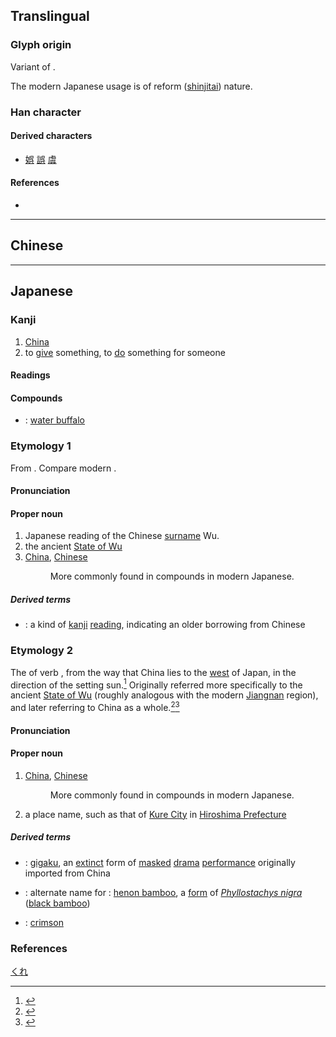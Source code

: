 {{also|吳|県|吴}}
{{character info}}
==Translingual==
{{Han simplified forms|吳|呉|吴}}

===Glyph origin===
Variant of {{l|mul|吳}}.

The modern Japanese usage is of reform ([[shinjitai]]) nature.

===Han character===
{{Han char|rn=30|rad=口|as=04|sn=7|four=|canj=RVNC|ids=⿳⿺𠃑口一八(GJ),⿱⿳口𠃑一八(T)}}

====Derived characters====
* [[娯]] [[誤]] [[虞]]

====References====
* {{Han ref|kx=0181.191|dkj=03365|hdz=10595.081|uh=5449|ud=21577}}

----

==Chinese==
{{zh-see|吳|v}}

----

==Japanese==

===Kanji===
{{ja-kanji|grade=c|rs=口04}} <!-- No corresponding kyūjitai character as 吳 (U+5433) lacks JIS support -->

# [[China]]
# to [[give]] something, to [[do]] something for someone

====Readings====
{{ja-readings
|goon=ぐ
|kanon=ご
|kun=くれ-, く-れる
}}

====Compounds====
{{der-top|Compounds}}
* {{ja-r|呉牛|ごぎゅう}}: [[water buffalo]]
{{der-bottom}}

===Etymology 1===
{{ja-kanjitab|yomi=o|ご}}
From {{etyl|ltc|ja|sort=ご}} {{m|zh|吳|tr=ngu|pos=name of a state}}. Compare modern {{etyl|cmn|-}} {{zh-l|吳|tr=Wú}}.

====Pronunciation====
{{ja-pron|yomi=kanon|ご}}

====Proper noun====
{{ja-pos|proper|ご|kyu=吳}}

# Japanese reading of the Chinese [[surname]] Wu.
# the ancient [[w:Wu (state)|State of Wu]]
# [[China]], [[Chinese]]
#: More commonly found in compounds in modern Japanese.

=====Derived terms=====
{{der-top}}
* {{ja-r|呉音|ご.おん}}: a kind of [[kanji]] [[reading]], indicating an older borrowing from Chinese
{{der-bottom}}

===Etymology 2===
{{ja-kanjitab|yomi=k|くれ}}
The {{m|ja|連用形|tr=ren'yōkei||continuative or stem form}} of verb {{m|ja|暮れる|tr=kureru||to set (''said of the sun or moon''), to get dark}}, from the way that China lies to the [[west]] of Japan, in the direction of the setting sun.<ref name="KDJ">{{R:Kokugo Dai Jiten}}</ref> Originally referred more specifically to the ancient [[w:Wu (state)|State of Wu]] (roughly analogous with the modern [[w:Jiangnan|Jiangnan]] region), and later referring to China as a whole.<ref name="KDJ">{{R:Kokugo Dai Jiten}}</ref><ref name="DJR">{{R:Daijirin}}</ref>

====Pronunciation====
{{ja-pron|yomi=k|くれ}}

====Proper noun====
{{ja-pos|くれ|proper|kyu=吳}}

# {{lb|ja|sort=くれ|archaic}} [[China]], [[Chinese]]
#: More commonly found in compounds in modern Japanese.
# a place name, such as that of [[w:Kure,_Hiroshima|Kure City]] in [[w:Hiroshima_Prefecture|Hiroshima Prefecture]]

=====Derived terms=====
{{der-top}}
* {{ja-r|呉楽|くれがく}}: [[w:Gigaku|gigaku]], an [[extinct]] form of [[masked]] [[drama]] [[performance]] originally imported from China
* {{ja-r|呉竹|くれたけ}}: alternate name for {{m|ja|淡竹|tr=hachiku}}: [[henon bamboo]], a [[form]] of ''[[Phyllostachys nigra]]'' ([[black bamboo]])
* {{ja-r|紅|くれない}}: [[crimson]]
{{der-bottom}}

===References===
<references/>

[[Category:ja:Cities|くれ]]
